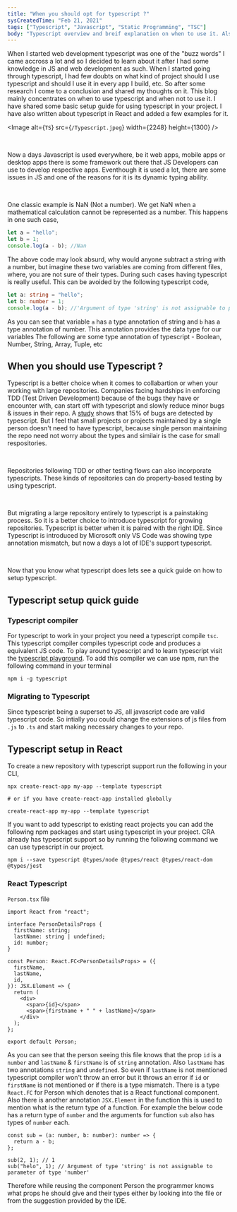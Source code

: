 ```yaml
---
title: "When you should opt for typescript ?"
sysCreatedTime: "Feb 21, 2021"
tags: ["Typescript", "Javascript", "Static Programming", "TSC"]
body: "Typescript overview and breif explanation on when to use it. Also explained about setting up typescript in react"
---
```


When I started web development typescript was one of the "buzz words" I came accross a lot and so I decided
to learn about it after I had some knowledge in JS and web development as such. When I started going through typescript,
I had few doubts on what kind of project should I use typescript and should I use it in every app I build,
etc. So after some research I come to a conclusion and shared my thoughts on it.
This blog mainly concentrates on when to use typescript and when not to use it. I
have shared some basic setup guide for using typescript in your project.
I have also written about typescript in React and added a few examples for it.

<Image alt={`TS`} src={`/Typescript.jpeg`} width={2248} height={1300} />

<br />

Now a days Javascript is used everywhere, be it web apps, mobile apps or desktop apps
there is some framework out there that JS Developers can use to develop respective apps.
Eventhough it is used a lot, there are some issues in JS and one of the reasons for it is its dynamic
typing ability.

<br />

One classic example is NaN (Not a number). We get NaN when a mathematical calculation
cannot be represented as a number. This happens in one such case,

```js
let a = "hello";
let b = 1;
console.log(a - b); //Nan
```

The above code may look absurd, why would anyone subtract a string with a number, but imagine these
two variables are coming from different files, where, you are not sure of their types. During such
cases having typescript is really useful. This can be avoided by the following typescript code,

```ts
let a: string = "hello";
let b: number = 1;
console.log(a - b); //'Argument of type 'string' is not assignable to parameter of type 'number''
```

As you can see that variable `a` has a type annotation of string and `b` has a type annotation of number.
This annotation provides the data type for our variables
The following are some type annotation of typescript - Boolean, Number, String, Array, Tuple, etc

## When you should use Typescript ?

Typescript is a better choice when it comes to collabartion or when your working with large repositories. Companies
facing hardships in enforcing TDD (Test Driven Development) because of the bugs they have or encounter with, can start
off with typescript and slowly reduce minor bugs & issues in their repo. A [study](http://earlbarr.com/publications/typestudy.pdf)
shows that 15% of bugs are detected by typescript. But I feel that small projects or projects maintained
by a single person doesn't need to have typescript, because single person maintaining the repo need not worry about
the types and similair is the case for small respositories.

<br />

Repositories following TDD or other testing flows can also incorporate typescripts. These kinds of repositories can
do property-based testing by using typescript.

<br />

But migrating a large repository entirely to typescript is a painstaking process. So it is a better choice to introduce
typescript for growing repositories. Typescript is better when it is paired with the right IDE. Since Typescript is introduced by Microsoft only VS Code was showing
type annotation mismatch, but now a days a lot of IDE's support typescript.

<br />

Now that you know what typescript does lets see a quick guide
on how to setup typescript.

## Typescript setup quick guide

### Typescript compiler

For typescript to work in your project you need a typescript compile `tsc`.
This typescript compiler compiles typescript code and produces a equivalent JS code.
To play around typescript and to learn typescript visit the [typescript playground](https://www.typescriptlang.org/play).
To add this compiler we can use npm, run the following command in your terminal

```shell
npm i -g typescript
```

### Migrating to Typescript

Since typescript being a superset to JS, all javascript code are valid typescript code.
So intially you could change the extensions of js files from `.js` to `.ts` and start making necessary changes
to your repo.

## Typescript setup in React

To create a new repository with typescript support run the following in your CLI,

```shell
npx create-react-app my-app --template typescript

# or if you have create-react-app installed globally

create-react-app my-app --template typescript

```

If you want to add typescript to existing react projects you can add the following npm packages
and start using typescript in your project. CRA already has typescript support so by running the following
command we can use typescript in our project.

```shell
npm i --save typescript @types/node @types/react @types/react-dom @types/jest
```

### React Typescript

`Person.tsx` file

```tsx
import React from "react";

interface PersonDetailsProps {
  firstName: string;
  lastName: string | undefined;
  id: number;
}

const Person: React.FC<PersonDetailsProps> = ({
  firstName,
  lastName,
  id,
}): JSX.Element => {
  return (
    <div>
      <span>{id}</span>
      <span>{firstname + " " + lastName}</span>
    </div>
  );
};

export default Person;
```

As you can see that the person seeing this file knows that the prop `id` is a `number` and `lastName` & `firstName`
is of `string` annotation. Also `lastName` has two annotations `string` and `undefined`. So even if `lastName`
is not mentioned typescript compiler won't throw an error but it throws an error if `id` or `firstName` is not
mentioned or if there is a type mismatch.
There is a type `React.FC` for Person which denotes that is a React functional component.
Also there is another annotation `JSX.Element` in the function this is used to
mention what is the return type of a function. For example the below code has a return type of `number` and the arguments for
function `sub` also has types of `number` each.

```tsx
const sub = (a: number, b: number): number => {
  return a - b;
};

sub(2, 1); // 1
sub("helo", 1); // Argument of type 'string' is not assignable to parameter of type 'number'
```

Therefore while reusing the component Person the programmer knows what props he should
give and their types either by looking into the file or from the suggestion provided by the IDE.
